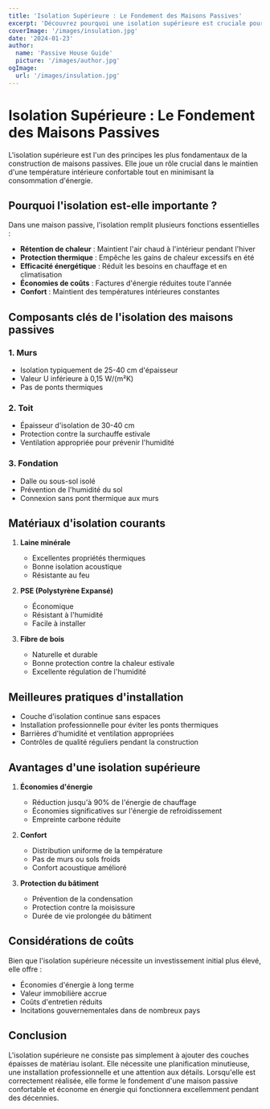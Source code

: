 ```yaml
---
title: 'Isolation Supérieure : Le Fondement des Maisons Passives'
excerpt: 'Découvrez pourquoi une isolation supérieure est cruciale pour les maisons passives et comment elle contribue à l''efficacité énergétique.'
coverImage: '/images/insulation.jpg'
date: '2024-01-23'
author:
  name: 'Passive House Guide'
  picture: '/images/author.jpg'
ogImage:
  url: '/images/insulation.jpg'
---
```


# Isolation Supérieure : Le Fondement des Maisons Passives

L'isolation supérieure est l'un des principes les plus fondamentaux de la construction de maisons passives. Elle joue un rôle crucial dans le maintien d'une température intérieure confortable tout en minimisant la consommation d'énergie.

## Pourquoi l'isolation est-elle importante ?

Dans une maison passive, l'isolation remplit plusieurs fonctions essentielles :

- **Rétention de chaleur** : Maintient l'air chaud à l'intérieur pendant l'hiver
- **Protection thermique** : Empêche les gains de chaleur excessifs en été
- **Efficacité énergétique** : Réduit les besoins en chauffage et en climatisation
- **Économies de coûts** : Factures d'énergie réduites toute l'année
- **Confort** : Maintient des températures intérieures constantes

## Composants clés de l'isolation des maisons passives

### 1. Murs
- Isolation typiquement de 25-40 cm d'épaisseur
- Valeur U inférieure à 0,15 W/(m²K)
- Pas de ponts thermiques

### 2. Toit
- Épaisseur d'isolation de 30-40 cm
- Protection contre la surchauffe estivale
- Ventilation appropriée pour prévenir l'humidité

### 3. Fondation
- Dalle ou sous-sol isolé
- Prévention de l'humidité du sol
- Connexion sans pont thermique aux murs

## Matériaux d'isolation courants

1. **Laine minérale**
   - Excellentes propriétés thermiques
   - Bonne isolation acoustique
   - Résistante au feu

2. **PSE (Polystyrène Expansé)**
   - Économique
   - Résistant à l'humidité
   - Facile à installer

3. **Fibre de bois**
   - Naturelle et durable
   - Bonne protection contre la chaleur estivale
   - Excellente régulation de l'humidité

## Meilleures pratiques d'installation

- Couche d'isolation continue sans espaces
- Installation professionnelle pour éviter les ponts thermiques
- Barrières d'humidité et ventilation appropriées
- Contrôles de qualité réguliers pendant la construction

## Avantages d'une isolation supérieure

1. **Économies d'énergie**
   - Réduction jusqu'à 90% de l'énergie de chauffage
   - Économies significatives sur l'énergie de refroidissement
   - Empreinte carbone réduite

2. **Confort**
   - Distribution uniforme de la température
   - Pas de murs ou sols froids
   - Confort acoustique amélioré

3. **Protection du bâtiment**
   - Prévention de la condensation
   - Protection contre la moisissure
   - Durée de vie prolongée du bâtiment

## Considérations de coûts

Bien que l'isolation supérieure nécessite un investissement initial plus élevé, elle offre :
- Économies d'énergie à long terme
- Valeur immobilière accrue
- Coûts d'entretien réduits
- Incitations gouvernementales dans de nombreux pays

## Conclusion

L'isolation supérieure ne consiste pas simplement à ajouter des couches épaisses de matériau isolant. Elle nécessite une planification minutieuse, une installation professionnelle et une attention aux détails. Lorsqu'elle est correctement réalisée, elle forme le fondement d'une maison passive confortable et économe en énergie qui fonctionnera excellemment pendant des décennies.
